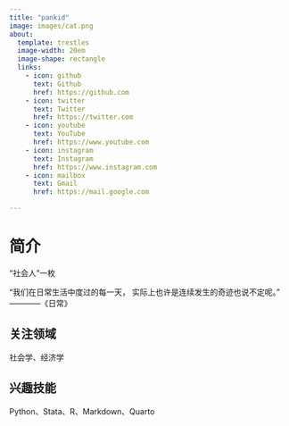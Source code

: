 ```yaml
---
title: "pankid"
image: images/cat.png
about:
  template: trestles
  image-width: 20em
  image-shape: rectangle
  links:
    - icon: github
      text: Github
      href: https://github.com
    - icon: twitter
      text: Twitter
      href: https://twitter.com
    - icon: youtube
      text: YouTube
      href: https://www.youtube.com
    - icon: instagram
      text: Instagram
      href: https://www.instagram.com
    - icon: mailbox
      text: Gmail
      href: https://mail.google.com

---
```


# 简介

“社会人”一枚  

“我们在日常生活中度过的每一天， 
实际上也许是连续发生的奇迹也说不定呢。”  
————《日常》

## 关注领域
社会学、经济学

## 兴趣技能
Python、Stata、R、Markdown、Quarto